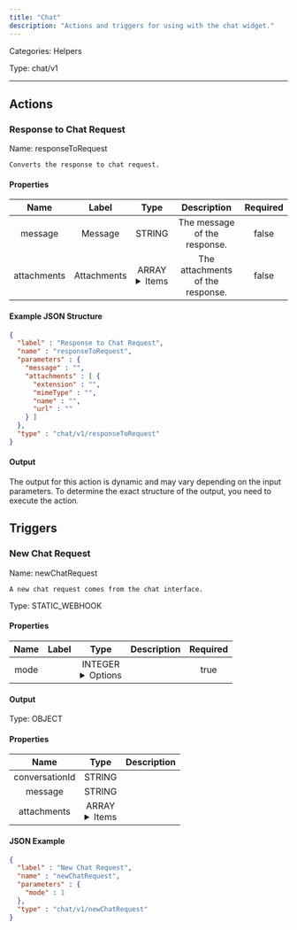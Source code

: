 ```yaml
---
title: "Chat"
description: "Actions and triggers for using with the chat widget."
---
```



Categories: Helpers


Type: chat/v1

<hr />




## Actions


### Response to Chat Request
Name: responseToRequest

`Converts the response to chat request.`

#### Properties

|      Name       |      Label     |     Type     |     Description     | Required |
|:---------------:|:--------------:|:------------:|:-------------------:|:--------:|
| message | Message | STRING | The message of the response. | false |
| attachments | Attachments | ARRAY <details> <summary> Items </summary> [FILE_ENTRY] </details> | The attachments of the response. | false |

#### Example JSON Structure
```json
{
  "label" : "Response to Chat Request",
  "name" : "responseToRequest",
  "parameters" : {
    "message" : "",
    "attachments" : [ {
      "extension" : "",
      "mimeType" : "",
      "name" : "",
      "url" : ""
    } ]
  },
  "type" : "chat/v1/responseToRequest"
}
```

#### Output

The output for this action is dynamic and may vary depending on the input parameters. To determine the exact structure of the output, you need to execute the action.





## Triggers


### New Chat Request
Name: newChatRequest

`A new chat request comes from the chat interface.`

Type: STATIC_WEBHOOK

#### Properties

|      Name       |      Label     |     Type     |     Description     | Required |
|:---------------:|:--------------:|:------------:|:-------------------:|:--------:|
| mode | | INTEGER <details> <summary> Options </summary> 1, 2 </details> |  | true |


#### Output



Type: OBJECT


#### Properties

|     Name     |     Type     |     Description     |
|:------------:|:------------:|:-------------------:|
| conversationId | STRING |  |
| message | STRING |  |
| attachments | ARRAY <details> <summary> Items </summary> [FILE_ENTRY] </details> |  |




#### JSON Example
```json
{
  "label" : "New Chat Request",
  "name" : "newChatRequest",
  "parameters" : {
    "mode" : 1
  },
  "type" : "chat/v1/newChatRequest"
}
```




